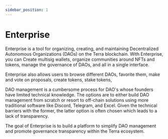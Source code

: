```yaml
---
sidebar_position: 1
---
```


# Enterprise


Enterprise is a tool for organizing, creating, and maintaining Decentralized Autonomous Organizations (DAOs) on the Terra blockchain. With Enterprise, you can Create multisig wallets, organize communities around NFTs and tokens, manage the governance of DAOs, and all in a single interface. 

Enterprise also allows users to browse different DAOs, favorite them, make and vote on proposals, create tokens, stake tokens, 

DAO management is a cumbersome process for DAO's whose founders have limited technical knowledge. The options are to either build DAO management from scratch or resort to off-chain solutions using more traditional software like Discord, Telegram, and Excel. Given the technical barriers with the former, the latter option is often chosen which leads to a lack of transparency.

The goal of Enterprise is to build a platform to simplify DAO management and promote governance transparency within the Terra ecosystem.